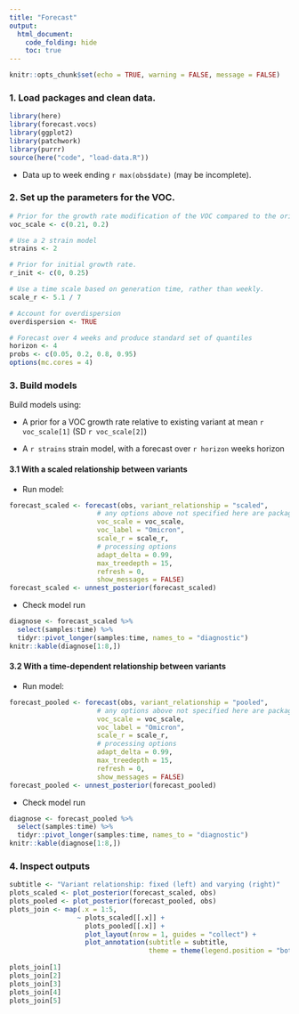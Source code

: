 ```yaml
---
title: "Forecast"
output: 
  html_document:
    code_folding: hide
    toc: true
---
```


```r
knitr::opts_chunk$set(echo = TRUE, warning = FALSE, message = FALSE)
```

### 1. Load packages and clean data.
```r
library(here)
library(forecast.vocs)
library(ggplot2)
library(patchwork)
library(purrr)
source(here("code", "load-data.R"))
```
- Data up to week ending `r max(obs$date)` (may be incomplete).

### 2. Set up the parameters for the VOC.
```r
# Prior for the growth rate modification of the VOC compared to the original.
voc_scale <- c(0.21, 0.2)

# Use a 2 strain model
strains <- 2

# Prior for initial growth rate.
r_init <- c(0, 0.25)

# Use a time scale based on generation time, rather than weekly.
scale_r <- 5.1 / 7

# Account for overdispersion
overdispersion <- TRUE

# Forecast over 4 weeks and produce standard set of quantiles
horizon <- 4
probs <- c(0.05, 0.2, 0.8, 0.95)
options(mc.cores = 4)
```

### 3. Build models

Build models using:

- A prior for a VOC growth rate relative to existing variant at mean `r voc_scale[1]` (SD `r voc_scale[2]`)

- A `r strains` strain model, with a forecast over `r horizon` weeks horizon

#### 3.1 With a scaled relationship between variants

- Run model:
```r
forecast_scaled <- forecast(obs, variant_relationship = "scaled",
                      # any options above not specified here are package defaults
                      voc_scale = voc_scale,
                      voc_label = "Omicron",
                      scale_r = scale_r,
                      # processing options
                      adapt_delta = 0.99,
                      max_treedepth = 15,
                      refresh = 0,
                      show_messages = FALSE)
forecast_scaled <- unnest_posterior(forecast_scaled)
```
- Check model run
```r
diagnose <- forecast_scaled %>%
  select(samples:time) %>%
  tidyr::pivot_longer(samples:time, names_to = "diagnostic")
knitr::kable(diagnose[1:8,])
```

#### 3.2 With a time-dependent relationship between variants

- Run model:
```r
forecast_pooled <- forecast(obs, variant_relationship = "pooled",
                      # any options above not specified here are package defaults
                      voc_scale = voc_scale,
                      voc_label = "Omicron",
                      scale_r = scale_r,
                      # processing options
                      adapt_delta = 0.99,
                      max_treedepth = 15,
                      refresh = 0,
                      show_messages = FALSE)
forecast_pooled <- unnest_posterior(forecast_pooled)
```

- Check model run
```r
diagnose <- forecast_pooled %>%
  select(samples:time) %>%
  tidyr::pivot_longer(samples:time, names_to = "diagnostic")
knitr::kable(diagnose[1:8,])
```

### 4. Inspect outputs

```r
subtitle <- "Variant relationship: fixed (left) and varying (right)"
plots_scaled <- plot_posterior(forecast_scaled, obs)
plots_pooled <- plot_posterior(forecast_pooled, obs)
plots_join <- map(.x = 1:5,
                 ~ plots_scaled[[.x]] +
                   plots_pooled[[.x]] +
                   plot_layout(nrow = 1, guides = "collect") +
                   plot_annotation(subtitle = subtitle, 
                                   theme = theme(legend.position = "bottom")))
  
plots_join[1]
plots_join[2]
plots_join[3]
plots_join[4]
plots_join[5]
```




